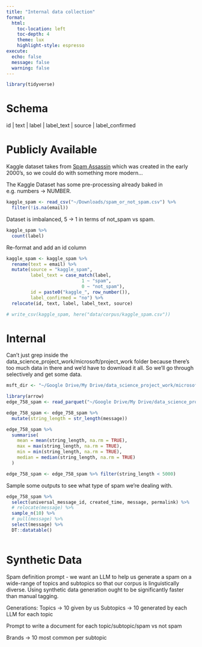 ```yaml
---
title: "Internal data collection"
format:
  html:
    toc-location: left
    toc-depth: 4
    theme: lux
    highlight-style: espresso
execute:
  echo: false
  message: false
  warning: false
---
```


```r
library(tidyverse)
```

# Schema

id | text | label | label_text | source | label_confirmed
 
# Publicly Available

Kaggle dataset takes from [Spam Assassin](https://spamassassin.apache.org/old/publiccorpus/) which was created in the early 2000's, so we could do with something more modern...

The Kaggle Dataset has some pre-processing already baked in e.g. numbers -> NUMBER.
```r
kaggle_spam <- read_csv("~/Downloads/spam_or_not_spam.csv") %>%
  filter(!is.na(email))
```

Dataset is imbalanced, 5 -> 1 in terms of not_spam vs spam. 
```r
kaggle_spam %>%
  count(label)
```

Re-format and add an id column
```r
kaggle_spam <- kaggle_spam %>%
  rename(text = email) %>%
  mutate(source = "kaggle_spam",
         label_text = case_match(label,
                            1 ~ "spam",
                            0 ~ "not_spam"),
         id = paste0("kaggle_", row_number()),
         label_confirmed = "no") %>%
  relocate(id, text, label, label_text, source)

# write_csv(kaggle_spam, here("data/corpus/kaggle_spam.csv"))
```

# Internal
Can't just grep inside the data_science_project_work/microsoft/project_work folder because there's too much data in there and we'd have to download it all. So we'll go through selectively and get some data.

```r
msft_dir <- "~/Google Drive/My Drive/data_science_project_work/microsoft/project_work/"

library(arrow)
edge_758_spam <- read_parquet("~/Google Drive/My Drive/data_science_project_work/microsoft/project_work/758_microsoft_perceptions_landscape/data/parquet_files/edge_deleted_spam/edge_deleted_spam_2024-06-18 11:11:37.248143.parquet")

edge_758_spam <- edge_758_spam %>%
  mutate(string_length = str_length(message))

edge_758_spam %>%
  summarise(
    mean = mean(string_length, na.rm = TRUE),
    max = max(string_length, na.rm = TRUE),
    min = min(string_length, na.rm = TRUE),
    median = median(string_length, na.rm = TRUE)
  )

edge_758_spam <- edge_758_spam %>% filter(string_length < 5000)
```

Sample some outputs to see what type of spam we're dealing with.
```r
edge_758_spam %>%
  select(universal_message_id, created_time, message, permalink) %>%
  # relocate(message) %>%
  sample_n(10) %>%
  # pull(message) %>%
  select(message) %>%
  DT::datatable()
  

```

# Synthetic Data

Spam definition prompt - we want an LLM to help us generate a spam on a wide-range of topics and subtopics so that our corpus is linguistically diverse. Using synthetic data generation ought to be significantly faster than manual tagging.

Generations:
Topics -> 10 given by us
Subtopics -> 10 generated by each LLM for each topic

Prompt to write a document for each topic/subtopic/spam vs not spam 

Brands -> 10 most common per subtopic

